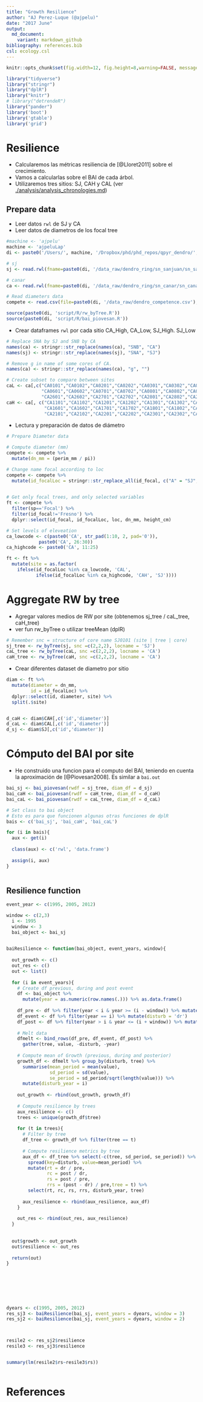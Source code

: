 ```yaml
---
title: "Growth Resilience"
author: "AJ Perez-Luque (@ajpelu)"
date: "2017 June"
output:  
  md_document:
    variant: markdown_github
bibliography: references.bib 
csl: ecology.csl
---
```


```r
knitr::opts_chunk$set(fig.width=12, fig.height=8,warning=FALSE, message=FALSE)
```


```r
library("tidyverse")
library("stringr")
library("dplR")
library("knitr")
# library("detrendeR")
library("pander")
library('boot')
library('gtable')
library('grid')
```

# Resilience 

* Calcularemos las métricas resiliencia de [@Lloret2011] sobre el crecimiento. 
* Vamos a calcularlas sobre el BAI de cada árbol. 
* Utilizaremos tres sitios: SJ, CAH y CAL (ver [./analysis/analysis_chronologies.md]('./analysis/analysis_chronologies.md)) 

## Prepare data 

* Leer datos `rwl` de SJ y CA
* Leer datos de diametros de los focal tree

```r
#machine <- 'ajpelu'
machine <- 'ajpeluLap'
di <- paste0('/Users/', machine, '/Dropbox/phd/phd_repos/qpyr_dendro/', sep='')

# sj 
sj <- read.rwl(fname=paste0(di, '/data_raw/dendro_ring/sn_sanjuan/sn_sanjuan.rwl'), format="tucson")

# canar 
ca <- read.rwl(fname=paste0(di, '/data_raw/dendro_ring/sn_canar/sn_canar.rwl'), format="tucson")

# Read diameters data
compete <- read.csv(file=paste0(di, '/data_raw/dendro_competence.csv'), header=TRUE, sep=',')
```

```r
source(paste0(di, 'script/R/rw_byTree.R'))
source(paste0(di, 'script/R/bai_piovesan.R'))
```

* Crear dataframes `rwl` por cada sitio CA_High, CA_Low, SJ_High. SJ_Low
    
```r
# Replace SNA by SJ and SNB by CA
names(ca) <- stringr::str_replace(names(ca), "SNB", "CA") 
names(sj) <- stringr::str_replace(names(sj), "SNA", "SJ")

# Remove g in name of some cores of CA. 
names(ca) <- stringr::str_replace(names(ca), "g", "")
```

```r
# Create subset to compare between sites 
caL <- ca[,c("CA0101","CA0102","CA0201","CA0202","CA0301","CA0302","CA0401","CA0402","CA0501","CA0502",
             "CA0601","CA0602","CA0701","CA0702","CA0801","CA0802","CA0901","CA0902","CA1001","CA1002",
             "CA2601","CA2602","CA2701","CA2702","CA2801","CA2802","CA2901","CA2902","CA3001","CA3002")] 
caH <- ca[, c("CA1101","CA1102","CA1201","CA1202","CA1301","CA1302","CA1401","CA1402","CA1501","CA1502",
              "CA1601","CA1602","CA1701","CA1702","CA1801","CA1802","CA1901","CA1902","CA2001","CA2002",
              "CA2101","CA2102","CA2201","CA2202","CA2301","CA2302","CA2401","CA2402","CA2501","CA2502")]

```

* Lectura y preparación de datos de diámetro

```r
# Prepare Diameter data 

# Compute diameter (mm)
compete <- compete %>% 
  mutate(dn_mm = (perim_mm / pi))

# Change name focal according to loc
compete <- compete %>% 
  mutate(id_focalLoc = stringr::str_replace_all(id_focal, c("A" = "SJ", "B" = "CA")))

         
# Get only focal trees, and only selected variables 
ft <- compete %>% 
  filter(sp=='Focal') %>% 
  filter(id_focal!='Fresno') %>% 
  dplyr::select(id_focal, id_focalLoc, loc, dn_mm, height_cm) 

# Set levels of eleveation 
ca_lowcode <- c(paste0('CA', str_pad(1:10, 2, pad='0')),
            paste0('CA', 26:30))
ca_highcode <- paste0('CA', 11:25)

ft <- ft %>% 
  mutate(site = as.factor(
    ifelse(id_focalLoc %in% ca_lowcode, 'CAL', 
           ifelse(id_focalLoc %in% ca_highcode, 'CAH', 'SJ'))))
```


# Aggregate RW by tree 

* Agregar valores medios de RW por site (obtenemos sj_tree / caL_tree, caH_tree) 
* ver fun rw_byTree o utilizar treeMean (dplR)

```r
# Remember snc = structure of core name SJ0101 (site | tree | core)
sj_tree <- rw_byTree(sj, snc =c(2,2,2), locname = 'SJ')
caL_tree <- rw_byTree(caL, snc =c(2,2,2), locname = 'CA')
caH_tree <- rw_byTree(caH, snc =c(2,2,2), locname = 'CA')
```

* Crear diferentes dataset de diametro por sitio 
```r
diam <- ft %>%
  mutate(diameter = dn_mm, 
         id = id_focalLoc) %>%
  dplyr::select(id, diameter, site) %>% 
  split(.$site) 


d_caH <- diam$CAH[,c('id','diameter')]
d_caL <- diam$CAL[,c('id','diameter')]
d_sj <- diam$SJ[,c('id','diameter')]
```


# Cómputo del BAI por site  

* He construido una funcion para el computo del BAI, teniendo en cuenta la aproximación de [@Piovesan2008]. Es similar a `bai.out`

```r
bai_sj <- bai_piovesan(rwdf = sj_tree, diam_df = d_sj)
bai_caH <- bai_piovesan(rwdf = caH_tree, diam_df = d_caH)
bai_caL <- bai_piovesan(rwdf = caL_tree, diam_df = d_caL)

# Set class to bai object 
# Esto es para que funcionen algunas otras funciones de dplR 
bais <- c('bai_sj', 'bai_caH', 'bai_caL')

for (i in bais){
  aux <- get(i)
  
  class(aux) <- c('rwl', 'data.frame')
  
  assign(i, aux)
}
  
```

## Resilience function 

```r

event_year <- c(1995, 2005, 2012)

window <- c(2,3) 
  i <- 1995
  window <- 3
  bai_object <- bai_sj 

  
baiResilience <- function(bai_object, event_years, window){ 
  
  out_growth <- c() 
  out_res <- c() 
  out <- list()
  
  for (i in event_years){
    # Create df previous, during and post event
    df <- bai_object %>% 
      mutate(year = as.numeric(row.names(.))) %>% as.data.frame()
    
    df_pre <- df %>% filter(year < i & year >= (i - window)) %>% mutate(disturb = 'pre')
    df_event <- df %>% filter(year == i) %>% mutate(disturb = 'dr')
    df_post <- df %>% filter(year > i & year <= (i + window)) %>% mutate(disturb = 'post')
    
    # Melt data 
    dfmelt <- bind_rows(df_pre, df_event, df_post) %>% 
      gather(tree, value, -disturb, -year)
    
    # Compute mean of Growth (previous, during and posterior)
    growth_df <- dfmelt %>% group_by(disturb, tree) %>% 
      summarise(mean_period = mean(value),
                sd_period = sd(value),
                se_period = sd_period/sqrt(length(value))) %>% 
      mutate(disturb_year = i)
    
    out_growth <- rbind(out_growth, growth_df)
    
    # Compute resilience by trees 
    aux_resilience <- c() 
    trees <- unique(growth_df$tree)
    
    for (t in trees){
      # Filter by tree
      df_tree <- growth_df %>% filter(tree == t) 
      
      # Compute resilience metrics by tree
      aux_df <- df_tree %>% select(-c(tree, sd_period, se_period)) %>% 
        spread(key=disturb, value=mean_period) %>% 
        mutate(rt = dr / pre,
               rc = post / dr,
               rs = post / pre,
               rrs = (post - dr) / pre,tree = t) %>% 
        select(rt, rc, rs, rrs, disturb_year, tree)
      
      aux_resilience <- rbind(aux_resilience, aux_df)
    }
    
    out_res <- rbind(out_res, aux_resilience)
  }
  
  
  out$growth <- out_growth
  out$resilience <- out_res
  
  return(out)
}
    
    
    
    
   


dyears <- c(1995, 2005, 2012)
res_sj3 <- baiResilience(bai_sj, event_years = dyears, window = 3)
res_sj2 <- baiResilience(bai_sj, event_years = dyears, window = 2)



resile2 <- res_sj2$resilience
resile3 <- res_sj3$resilience


summary(lm(resile2$rs~resile3$rs))



```

# References


    